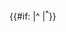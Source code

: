 {{#if: {{{1|}}}|^ <sup style="color:#002bb8;">'''''{{{1|}}}'''''</sup>|<sup style="color:#002bb8;">'''^'''</sup>}}<noinclude>{{documentation}}</noinclude>